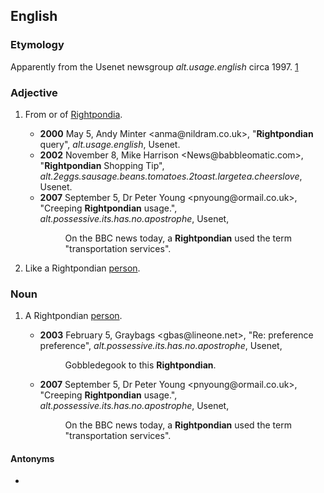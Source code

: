 ==English==

===Etymology===
Apparently from the Usenet newsgroup ''alt.usage.english'' circa 1997. [http://groups.google.com/group/alt.usage.english/browse_frm/thread/f0a61071e7d33b56]

===Adjective===
{{en-adj}}

# {{lb|en|slang}} From or of [[Rightpondia]].
#* '''2000''' May 5, Andy Minter <anma@nildram.co.uk>, "'''Rightpondian''' query", ''alt.usage.english'', Usenet.
#* '''2002''' November 8, Mike Harrison <News@babbleomatic.com>, "'''Rightpondian''' Shopping Tip", ''alt.2eggs.sausage.beans.tomatoes.2toast.largetea.cheerslove'', Usenet.
#* '''2007''' September 5, Dr Peter Young <pnyoung@ormail.co.uk>, "Creeping '''Rightpondian''' usage.", ''alt.possessive.its.has.no.apostrophe'', Usenet,
#*: On the BBC news today, a '''Rightpondian''' used the term "transportation services".
# {{lb|en|slang}} Like a Rightpondian [[person]].

===Noun===
{{en-noun}}

# {{lb|en|slang}} A Rightpondian [[person]].
#* '''2003''' February 5, Graybags <gbas@lineone.net>, "Re: preference preference", ''alt.possessive.its.has.no.apostrophe'', Usenet,
#*: Gobbledegook to this '''Rightpondian'''.
#* '''2007''' September 5, Dr Peter Young <pnyoung@ormail.co.uk>, "Creeping '''Rightpondian''' usage.", ''alt.possessive.its.has.no.apostrophe'', Usenet,
#*: On the BBC news today, a '''Rightpondian''' used the term "transportation services".

====Antonyms====
* {{l|en|Leftpondian}}